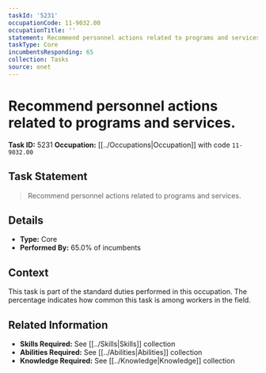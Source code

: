 ```yaml
---
taskId: '5231'
occupationCode: 11-9032.00
occupationTitle: ''
statement: Recommend personnel actions related to programs and services.
taskType: Core
incumbentsResponding: 65
collection: Tasks
source: onet
---
```

# Recommend personnel actions related to programs and services.

**Task ID:** 5231
**Occupation:** [[../Occupations|Occupation]] with code `11-9032.00`

## Task Statement

> Recommend personnel actions related to programs and services.

## Details

- **Type:** Core
- **Performed By:** 65.0% of incumbents

## Context

This task is part of the standard duties performed in this occupation. The percentage indicates how common this task is among workers in the field.

## Related Information

- **Skills Required:** See [[../Skills|Skills]] collection
- **Abilities Required:** See [[../Abilities|Abilities]] collection
- **Knowledge Required:** See [[../Knowledge|Knowledge]] collection
